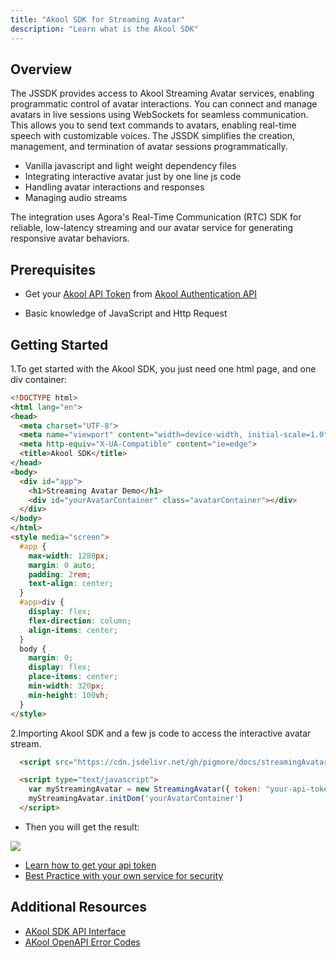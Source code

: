 ```yaml
---
title: "Akool SDK for Streaming Avatar"
description: "Learn what is the Akool SDK"
---
```


## Overview

The JSSDK provides access to Akool Streaming Avatar services, enabling programmatic control of avatar interactions. You can connect and manage avatars in live sessions using WebSockets for seamless communication. This allows you to send text commands to avatars, enabling real-time speech with customizable voices. The JSSDK simplifies the creation, management, and termination of avatar sessions programmatically.

- Vanilla javascript and light weight dependency files
- Integrating interactive avatar just by one line js code
- Handling avatar interactions and responses
- Managing audio streams

The integration uses Agora's Real-Time Communication (RTC) SDK for reliable, low-latency streaming and our avatar service for generating responsive avatar behaviors.

## Prerequisites

- Get your [Akool API Token](https://www.akool.com) from [Akool Authentication API](/authentication/usage#get-the-token)

- Basic knowledge of JavaScript and Http Request

## Getting Started

1.To get started with the Akool SDK, you just need one html page, and one div container:

```html
<!DOCTYPE html>
<html lang="en">
<head>
  <meta charset="UTF-8">
  <meta name="viewport" content="width=device-width, initial-scale=1.0">
  <meta http-equiv="X-UA-Compatible" content="ie=edge">
  <title>Akool SDK</title>
</head>
<body>
  <div id="app">
    <h1>Streaming Avatar Demo</h1>
    <div id="yourAvatarContainer" class="avatarContainer"></div>
  </div>
</body>
</html>
<style media="screen">
  #app {
    max-width: 1280px;
    margin: 0 auto;
    padding: 2rem;
    text-align: center;
  }
  #app>div {
    display: flex;
    flex-direction: column;
    align-items: center;
  }
  body {
    margin: 0;
    display: flex;
    place-items: center;
    min-width: 320px;
    min-height: 100vh;
  }
</style>
```
2.Importing Akool SDK and a few js code to access the interactive avatar stream.

```html
  <script src="https://cdn.jsdelivr.net/gh/pigmore/docs/streamingAvatar-min.js"></script>
```
```html
  <script type="text/javascript">
    var myStreamingAvatar = new StreamingAvatar({ token: "your-api-token" })
    myStreamingAvatar.initDom('yourAvatarContainer')
  </script>
```
- Then you will get the result:
<Frame>
  <img src="/images/jssdk_start.jpg" style={{ borderRadius: '0.5rem' }} />
</Frame>

- [Learn how to get your api token](/authentication/usage#get-the-token)
- [Best Practice with your own service for security](/implementation-guide/jssdk-best-practice)

## Additional Resources
- [AKool SDK API Interface](/implementation-guide/jssdk-api)
- [AKool OpenAPI Error Codes](/ai-tools-suite/live-avatar#response-code-description)
